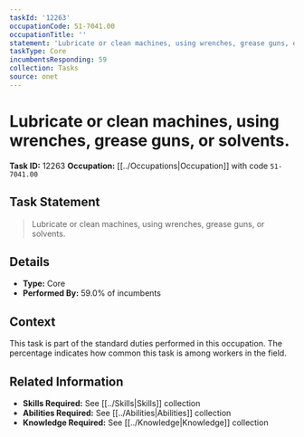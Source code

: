 ```yaml
---
taskId: '12263'
occupationCode: 51-7041.00
occupationTitle: ''
statement: 'Lubricate or clean machines, using wrenches, grease guns, or solvents.'
taskType: Core
incumbentsResponding: 59
collection: Tasks
source: onet
---
```

# Lubricate or clean machines, using wrenches, grease guns, or solvents.

**Task ID:** 12263
**Occupation:** [[../Occupations|Occupation]] with code `51-7041.00`

## Task Statement

> Lubricate or clean machines, using wrenches, grease guns, or solvents.

## Details

- **Type:** Core
- **Performed By:** 59.0% of incumbents

## Context

This task is part of the standard duties performed in this occupation. The percentage indicates how common this task is among workers in the field.

## Related Information

- **Skills Required:** See [[../Skills|Skills]] collection
- **Abilities Required:** See [[../Abilities|Abilities]] collection
- **Knowledge Required:** See [[../Knowledge|Knowledge]] collection
